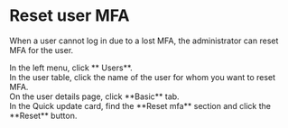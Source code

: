 # Reset user MFA

When a user cannot log in due to a lost MFA, the administrator can reset MFA for the user.

<Steps>

<div>
<Nav name="console" />
</div>

<div>
In the left menu, click **<Icon name="UserO" /> Users**.
</div>

<div>
In the user table, click the name of the user for whom you want to reset MFA.
</div>

<div>
On the user details page, click **Basic** tab.
</div>

<div>
In the Quick update card, find the **Reset mfa** section and click the **Reset** button.
</div>

</Steps>